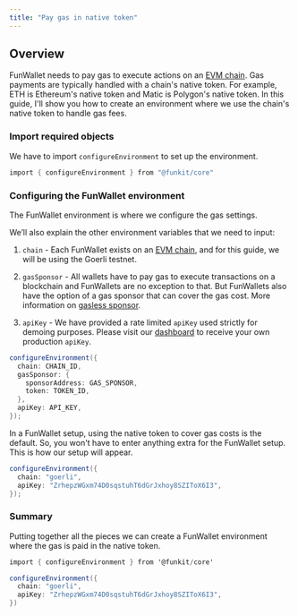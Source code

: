 ```yaml
---
title: "Pay gas in native token"
---
```


## Overview

FunWallet needs to pay gas to execute actions on an [EVM chain](https://ethereum.org/en/developers/docs/evm/). Gas payments are typically handled with a chain's native token. For example, ETH is Ethereum's native token and Matic is Polygon's native token. In this guide, I'll show you how to create an environment where we use the chain's native token to handle gas fees.

### Import required objects

We have to import `configureEnvironment` to set up the environment.

```cs
import { configureEnvironment } from "@funkit/core"
```

### Configuring the FunWallet environment

The FunWallet environment is where we configure the gas settings.

We’ll also explain the other environment variables that we need to input:

1. `chain` \- Each FunWallet exists on an [EVM chain](https://ethereum.org/en/developers/docs/evm/), and for this guide, we will be using the Goerli testnet.

2. `gasSponsor` \- All wallets have to pay gas to execute transactions on a blockchain and FunWallets are no exception to that. But FunWallets also have the option of a gas sponsor that can cover the gas cost. More information on [gasless sponsor](https://docs.fun.xyz/api-reference/gas-sponsor/gasless-sponsor#gaslesssponsor-overview).

3. `apiKey` \- We have provided a rate limited `apiKey` used strictly for demoing purposes. Please visit our [dashboard](https://app.fun.xyz) to receive your own production `apiKey`.

```cs
configureEnvironment({
  chain: CHAIN_ID,
  gasSponsor: {
    sponsorAddress: GAS_SPONSOR,
    token: TOKEN_ID,
  },
  apiKey: API_KEY,
});
```

In a FunWallet setup, using the native token to cover gas costs is the default. So, you won't have to enter anything extra for the FunWallet setup. This is how our setup will appear.

```cs
configureEnvironment({
  chain: "goerli",
  apiKey: "ZrhepzWGxm74D0sqstuhT6dGrJxhoy8SZIToX6I3",
});
```

### Summary

Putting together all the pieces we can create a FunWallet environment where the gas is paid in the native token.

```cs
import { configureEnvironment } from '@funkit/core'

configureEnvironment({
  chain: "goerli",
  apiKey: "ZrhepzWGxm74D0sqstuhT6dGrJxhoy8SZIToX6I3",
})
```
